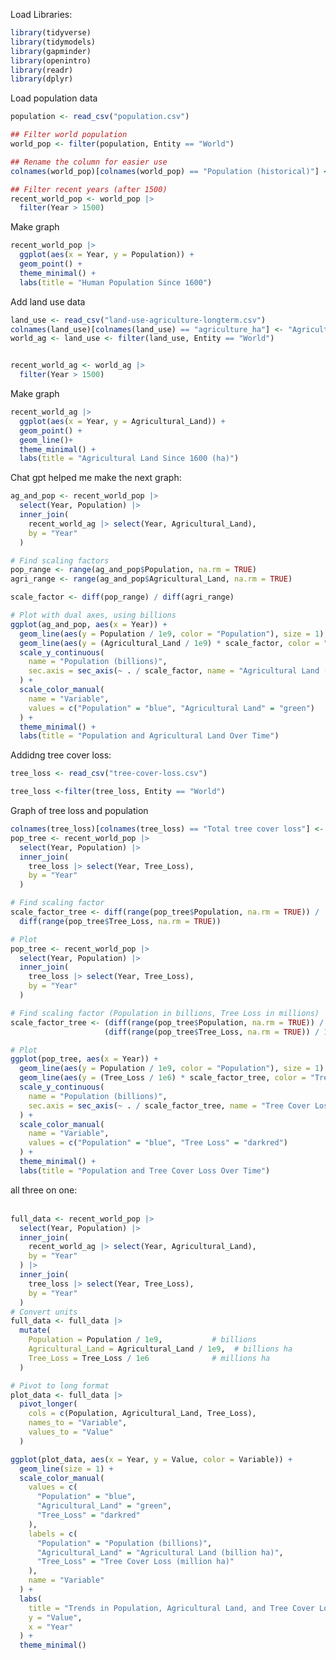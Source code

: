 Load Libraries:\

```r
library(tidyverse)
library(tidymodels)
library(gapminder)
library(openintro)
library(readr)
library(dplyr)
```

Load population data

```r
population <- read_csv("population.csv")

## Filter world population
world_pop <- filter(population, Entity == "World")

## Rename the column for easier use
colnames(world_pop)[colnames(world_pop) == "Population (historical)"] <- "Population"

## Filter recent years (after 1500)
recent_world_pop <- world_pop |>
  filter(Year > 1500)
```

Make graph

```r
recent_world_pop |>
  ggplot(aes(x = Year, y = Population)) +
  geom_point() +
  theme_minimal() +
  labs(title = "Human Population Since 1600")
```

Add land use data

```r
land_use <- read_csv("land-use-agriculture-longterm.csv")
colnames(land_use)[colnames(land_use) == "agriculture_ha"] <- "Agricultural_Land"
world_ag <- land_use <- filter(land_use, Entity == "World")


recent_world_ag <- world_ag |>
  filter(Year > 1500)
```

Make graph

```r
recent_world_ag |>
  ggplot(aes(x = Year, y = Agricultural_Land)) +
  geom_point() +
  geom_line()+
  theme_minimal() +
  labs(title = "Agricultural Land Since 1600 (ha)")
```

Chat gpt helped me make the next graph:\

```r
ag_and_pop <- recent_world_pop |>
  select(Year, Population) |>
  inner_join(
    recent_world_ag |> select(Year, Agricultural_Land),
    by = "Year"
  )

# Find scaling factors
pop_range <- range(ag_and_pop$Population, na.rm = TRUE)
agri_range <- range(ag_and_pop$Agricultural_Land, na.rm = TRUE)

scale_factor <- diff(pop_range) / diff(agri_range)

# Plot with dual axes, using billions
ggplot(ag_and_pop, aes(x = Year)) +
  geom_line(aes(y = Population / 1e9, color = "Population"), size = 1) +
  geom_line(aes(y = (Agricultural_Land / 1e9) * scale_factor, color = "Agricultural Land"), size = 1) +
  scale_y_continuous(
    name = "Population (billions)",
    sec.axis = sec_axis(~ . / scale_factor, name = "Agricultural Land (billion ha)")
  ) +
  scale_color_manual(
    name = "Variable",
    values = c("Population" = "blue", "Agricultural Land" = "green")
  ) +
  theme_minimal() +
  labs(title = "Population and Agricultural Land Over Time")
```

Addidng tree cover loss:\

```r
tree_loss <- read_csv("tree-cover-loss.csv")

tree_loss <-filter(tree_loss, Entity == "World")


```

Graph of tree loss and population

```r

colnames(tree_loss)[colnames(tree_loss) == "Total tree cover loss"] <- "Tree_Loss"
pop_tree <- recent_world_pop |>
  select(Year, Population) |>
  inner_join(
    tree_loss |> select(Year, Tree_Loss),
    by = "Year"
  )

# Find scaling factor
scale_factor_tree <- diff(range(pop_tree$Population, na.rm = TRUE)) /
  diff(range(pop_tree$Tree_Loss, na.rm = TRUE))

# Plot
pop_tree <- recent_world_pop |>
  select(Year, Population) |>
  inner_join(
    tree_loss |> select(Year, Tree_Loss),
    by = "Year"
  )

# Find scaling factor (Population in billions, Tree Loss in millions)
scale_factor_tree <- (diff(range(pop_tree$Population, na.rm = TRUE)) / 1e9) /
                     (diff(range(pop_tree$Tree_Loss, na.rm = TRUE)) / 1e6)

# Plot
ggplot(pop_tree, aes(x = Year)) +
  geom_line(aes(y = Population / 1e9, color = "Population"), size = 1) +
  geom_line(aes(y = (Tree_Loss / 1e6) * scale_factor_tree, color = "Tree Loss"), size = 1) +
  scale_y_continuous(
    name = "Population (billions)",
    sec.axis = sec_axis(~ . / scale_factor_tree, name = "Tree Cover Loss (million ha)")
  ) +
  scale_color_manual(
    name = "Variable",
    values = c("Population" = "blue", "Tree Loss" = "darkred")
  ) +
  theme_minimal() +
  labs(title = "Population and Tree Cover Loss Over Time")
```

all three on one:\
\

```r
full_data <- recent_world_pop |>
  select(Year, Population) |>
  inner_join(
    recent_world_ag |> select(Year, Agricultural_Land),
    by = "Year"
  ) |>
  inner_join(
    tree_loss |> select(Year, Tree_Loss),
    by = "Year"
  )
# Convert units
full_data <- full_data |>
  mutate(
    Population = Population / 1e9,           # billions
    Agricultural_Land = Agricultural_Land / 1e9,  # billions ha
    Tree_Loss = Tree_Loss / 1e6              # millions ha
  )

# Pivot to long format
plot_data <- full_data |>
  pivot_longer(
    cols = c(Population, Agricultural_Land, Tree_Loss),
    names_to = "Variable",
    values_to = "Value"
  )

ggplot(plot_data, aes(x = Year, y = Value, color = Variable)) +
  geom_line(size = 1) +
  scale_color_manual(
    values = c(
      "Population" = "blue",
      "Agricultural_Land" = "green",
      "Tree_Loss" = "darkred"
    ),
    labels = c(
      "Population" = "Population (billions)",
      "Agricultural_Land" = "Agricultural Land (billion ha)",
      "Tree_Loss" = "Tree Cover Loss (million ha)"
    ),
    name = "Variable"
  ) +
  labs(
    title = "Trends in Population, Agricultural Land, and Tree Cover Loss",
    y = "Value",
    x = "Year"
  ) +
  theme_minimal()
```
